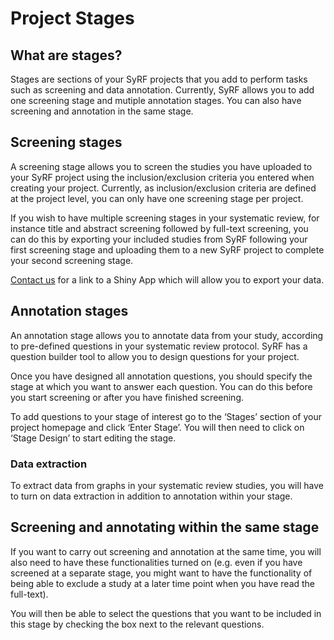 # Project Stages {#stages}

## What are stages?
Stages are sections of your SyRF projects that you add to perform tasks such as screening and data annotation. Currently, SyRF allows you to add one screening stage and mutiple annotation stages. You can also have screening and annotation in the same stage.

## Screening stages
A screening stage allows you to screen the studies you have uploaded to your SyRF project using the inclusion/exclusion criteria you entered when creating your project. Currently, as inclusion/exclusion criteria are defined at the project level, you can only have one screening stage per project.

If you wish to have multiple screening stages in your systematic review, for instance title and abstract screening followed by full-text screening, you can do this by exporting your included studies from SyRF following your first screening stage and uploading them to a new SyRF project to complete your second screening stage.

[Contact us](syrf.info@ed.ac.uk) for a link to a Shiny App which will allow you to export your data.

## Annotation stages
An annotation stage allows you to annotate data from your study, according to pre-defined questions in your systematic review protocol. SyRF has a question builder tool to allow you to design questions for your project.

Once you have designed all annotation questions, you should specify the stage at which you want to answer each question. You can do this before you start screening or after you have finished screening.

To add questions to your stage of interest go to the ‘Stages’ section of your project homepage and click ‘Enter Stage’. You will then need to click on ‘Stage Design’ to start editing the stage.

### Data extraction
To extract data from graphs in your systematic review studies, you will have to turn on data extraction in addition to annotation within your stage.

## Screening and annotating within the same stage
If you want to carry out screening and annotation at the same time, you will also need to have these functionalities turned on (e.g. even if you have screened at a separate stage, you might want to have the functionality of being able to exclude a study at a later time point when you have read the full-text).

You will then be able to select the questions that you want to be included in this stage by checking the box next to the relevant questions.
